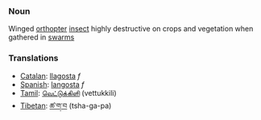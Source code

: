 === Noun ===
Winged [[orthopter]] [[insect]] highly destructive on crops and vegetation when gathered in [[swarm]]s

=== Translations===

*[[Catalan]]: [[llagosta]] ''f''
*[[Spanish]]: [[langosta]] ''f''
*[[Tamil]]: [[வெட்டுக்கிளி]] (vettukkili)
*[[Tibetan]]: [[ཚ་ག་བ]] (tsha-ga-pa)